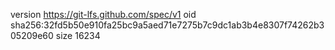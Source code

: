 version https://git-lfs.github.com/spec/v1
oid sha256:32fd5b50e910fa25bc9a5aed71e7275b7c9dc1ab3b4e8307f74262b305209e60
size 16234
